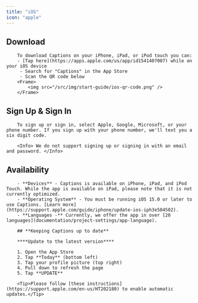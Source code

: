 ```yaml
---
title: "iOS"
icon: "apple"
---
```


## **Download**
        To download Captions on your iPhone, iPad, or iPod touch you can:
        - [Tap here](https://apps.apple.com/us/app/id1541407007) while on your iOS device
         - Search for "Captions" in the App Store
         - Scan the QR code below
        <Frame>
            <img src="/src/img/start-guide/ios-qr-code.png" />
        </Frame>

## Sign Up & Sign In
        To sign up or sign in, select Apple, Google, Microsoft, or your phone number. If you sign up with your phone number, we'll text you a six digit code.

        <Info> We do not support signing up or signing in with an email and password. </Info>
## Availability
        
        - **Devices** - Captions is available on iPhone, iPad, and iPod Touch. While the app is available on iPad, please note that it is not currently optimized.
        - **Operating System** - You must be running iOS 15.0 or later to use Captions. [Learn more](https://support.apple.com/guide/iphone/update-ios-iph3e504502).
        - **Languages -** Currently, we offer the app in over [20 languages](documentation/project-settings/app-language).

        ## **Keeping Captions up to date**

        ****Update to the latest version****

        1. Open the App Store
        2. Tap **Today** (bottom left)
        3. Tap your profile picture (top right)
        4. Pull down to refresh the page
        5. Tap **UPDATE**

        <Tip>Please follow [these instructions](https://support.apple.com/en-us/HT202180) to enable automatic updates.</Tip>